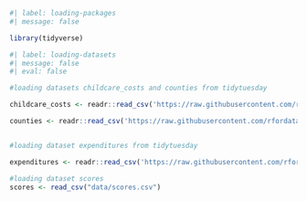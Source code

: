 ```r
#| label: loading-packages
#| message: false 

library(tidyverse)

```

```r
#| label: loading-datasets
#| message: false
#| eval: false

#loading datasets childcare_costs and counties from tidytuesday

childcare_costs <- readr::read_csv('https://raw.githubusercontent.com/rfordatascience/tidytuesday/master/data/2023/2023-05-09/childcare_costs.csv')

counties <- readr::read_csv('https://raw.githubusercontent.com/rfordatascience/tidytuesday/master/data/2023/2023-05-09/counties.csv')


#loading dataset expenditures from tidytuesday

expenditures <- readr::read_csv('https://raw.githubusercontent.com/rfordatascience/tidytuesday/master/data/2020/2020-09-15/kids.csv')

#loading dataset scores
scores <- read_csv("data/scores.csv")
```
